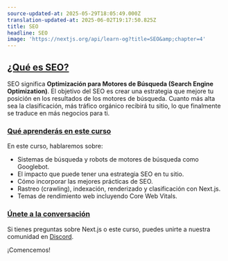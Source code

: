 ```yaml
---
source-updated-at: 2025-05-29T18:05:49.000Z
translation-updated-at: 2025-06-02T19:17:50.825Z
title: SEO
headline: SEO
image: 'https://nextjs.org/api/learn-og?title=SEO&amp;chapter=4'
---
```


[¿Qué es SEO?](#what-is-seo)
----------------------------

SEO significa **Optimización para Motores de Búsqueda (Search Engine Optimization)**. El objetivo del SEO es crear una estrategia que mejore tu posición en los resultados de los motores de búsqueda. Cuanto más alta sea la clasificación, más tráfico orgánico recibirá tu sitio, lo que finalmente se traduce en más negocios para ti.

### [Qué aprenderás en este curso](#what-youll-learn-in-this-course)

En este curso, hablaremos sobre:

*   Sistemas de búsqueda y robots de motores de búsqueda como Googlebot.
*   El impacto que puede tener una estrategia SEO en tu sitio.
*   Cómo incorporar las mejores prácticas de SEO.
*   Rastreo (crawling), indexación, renderizado y clasificación con Next.js.
*   Temas de rendimiento web incluyendo Core Web Vitals.

### [Únete a la conversación](#join-the-conversation)

Si tienes preguntas sobre Next.js o este curso, puedes unirte a nuestra comunidad en [Discord](https://discord.gg/Q3AsD4efFC).

¡Comencemos!